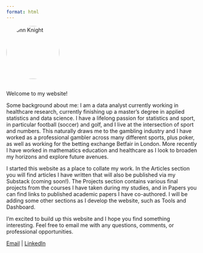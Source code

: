 ```yaml
---
format: html
---
```


<img src="images/jk_headshot_20250701.jpg" alt="John Knight" class="left-image" style="width:140px; border-radius: 50%; margin-bottom: 1rem;">

Welcome to my website! 

Some background about me: I am a data analyst currently working in healthcare research, currently finishing up a master's degree in applied statistics and data science. I have a lifelong passion for statistics and sport, in particular football (soccer) and golf, and I live at the intersection of sport and numbers. This naturally draws me to the gambling industry and I have worked as a professional gambler across many different sports, plus poker, as well as working for the betting exchange Betfair in London. More recently I have worked in mathematics education and healthcare as I look to broaden my horizons and explore future avenues.

I started this website as a place to collate my work. In the Articles section you will find articles I have written that will also be published via my Substack (coming soon!). The Projects section contains various final projects from the courses I have taken during my studies, and in Papers you can find links to published academic papers I have co-authored. I will be adding some other sections as I develop the website, such as Tools and Dashboard. 

I'm excited to build up this website and I hope you find something interesting. Feel free to email me with any questions, comments, or professional opportunities.

<p>
  <a href="mailto:knightjohn2@gmail.com">Email</a> |
  <a href="https://www.linkedin.com/in/johnknightstats/">LinkedIn</a>
</p>